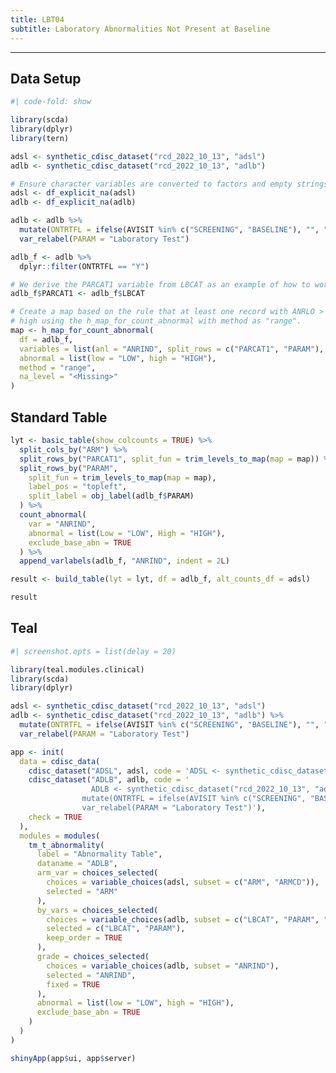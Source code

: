 ```yaml
---
title: LBT04
subtitle: Laboratory Abnormalities Not Present at Baseline
---
```


------------------------------------------------------------------------

::: panel-tabset
## Data Setup

```r
#| code-fold: show

library(scda)
library(dplyr)
library(tern)

adsl <- synthetic_cdisc_dataset("rcd_2022_10_13", "adsl")
adlb <- synthetic_cdisc_dataset("rcd_2022_10_13", "adlb")

# Ensure character variables are converted to factors and empty strings and NAs are explicit missing levels.
adsl <- df_explicit_na(adsl)
adlb <- df_explicit_na(adlb)

adlb <- adlb %>%
  mutate(ONTRTFL = ifelse(AVISIT %in% c("SCREENING", "BASELINE"), "", "Y")) %>%
  var_relabel(PARAM = "Laboratory Test")

adlb_f <- adlb %>%
  dplyr::filter(ONTRTFL == "Y")

# We derive the PARCAT1 variable from LBCAT as an example of how to work with real data.
adlb_f$PARCAT1 <- adlb_f$LBCAT

# Create a map based on the rule that at least one record with ANRLO > 0 as low, at least one ANRHI is not missing as
# high using the h_map_for_count_abnormal with method as "range".
map <- h_map_for_count_abnormal(
  df = adlb_f,
  variables = list(anl = "ANRIND", split_rows = c("PARCAT1", "PARAM"), range_low = "ANRLO", range_high = "ANRHI"),
  abnormal = list(low = "LOW", high = "HIGH"),
  method = "range",
  na_level = "<Missing>"
)
```

## Standard Table

```r
lyt <- basic_table(show_colcounts = TRUE) %>%
  split_cols_by("ARM") %>%
  split_rows_by("PARCAT1", split_fun = trim_levels_to_map(map = map)) %>%
  split_rows_by("PARAM",
    split_fun = trim_levels_to_map(map = map),
    label_pos = "topleft",
    split_label = obj_label(adlb_f$PARAM)
  ) %>%
  count_abnormal(
    var = "ANRIND",
    abnormal = list(Low = "LOW", High = "HIGH"),
    exclude_base_abn = TRUE
  ) %>%
  append_varlabels(adlb_f, "ANRIND", indent = 2L)

result <- build_table(lyt = lyt, df = adlb_f, alt_counts_df = adsl)

result
```

## Teal

```r
#| screenshot.opts = list(delay = 20)

library(teal.modules.clinical)
library(scda)
library(dplyr)

adsl <- synthetic_cdisc_dataset("rcd_2022_10_13", "adsl")
adlb <- synthetic_cdisc_dataset("rcd_2022_10_13", "adlb") %>%
  mutate(ONTRTFL = ifelse(AVISIT %in% c("SCREENING", "BASELINE"), "", "Y")) %>%
  var_relabel(PARAM = "Laboratory Test")

app <- init(
  data = cdisc_data(
    cdisc_dataset("ADSL", adsl, code = 'ADSL <- synthetic_cdisc_dataset("rcd_2022_10_13", "adsl")'),
    cdisc_dataset("ADLB", adlb, code = '
                  ADLB <- synthetic_cdisc_dataset("rcd_2022_10_13", "adlb") %>%
                mutate(ONTRTFL = ifelse(AVISIT %in% c("SCREENING", "BASELINE"), "", "Y")) %>%
                var_relabel(PARAM = "Laboratory Test")'),
    check = TRUE
  ),
  modules = modules(
    tm_t_abnormality(
      label = "Abnormality Table",
      dataname = "ADLB",
      arm_var = choices_selected(
        choices = variable_choices(adsl, subset = c("ARM", "ARMCD")),
        selected = "ARM"
      ),
      by_vars = choices_selected(
        choices = variable_choices(adlb, subset = c("LBCAT", "PARAM", "AVISIT")),
        selected = c("LBCAT", "PARAM"),
        keep_order = TRUE
      ),
      grade = choices_selected(
        choices = variable_choices(adlb, subset = "ANRIND"),
        selected = "ANRIND",
        fixed = TRUE
      ),
      abnormal = list(low = "LOW", high = "HIGH"),
      exclude_base_abn = TRUE
    )
  )
)

shinyApp(app$ui, app$server)
```
:::
